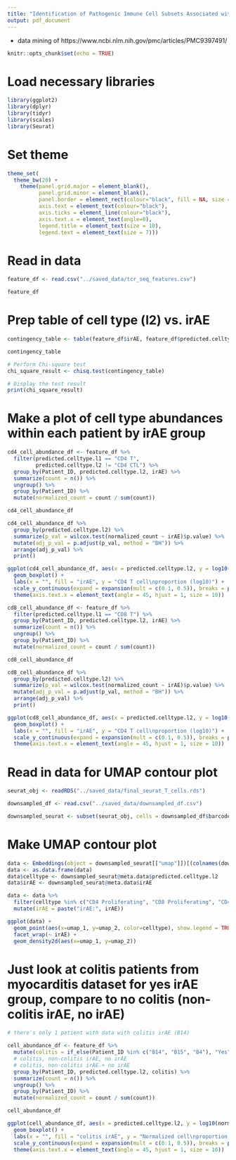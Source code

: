 ```yaml
---
title: "Identification of Pathogenic Immune Cell Subsets Associated with Checkpoint Inhibitor-induced Myocarditis"
output: pdf_document
---
```


 - data mining of https://www.ncbi.nlm.nih.gov/pmc/articles/PMC9397491/
 
```r
knitr::opts_chunk$set(echo = TRUE)
```

# Load necessary libraries

```r

library(ggplot2)
library(dplyr)
library(tidyr)
library(scales)
library(Seurat)

```

# Set theme

```r

theme_set(
  theme_bw(20) +
    theme(panel.grid.major = element_blank(),
          panel.grid.minor = element_blank(),
          panel.border = element_rect(colour="black", fill = NA, size = 1),
          axis.text = element_text(colour="black"),
          axis.ticks = element_line(colour="black"),
          axis.text.x = element_text(angle=0),
          legend.title = element_text(size = 10),
          legend.text = element_text(size = 7)))

```

# Read in data

```r

feature_df <- read.csv("../saved_data/tcr_seq_features.csv")

feature_df

```

# Prep table of cell type (l2) vs. irAE

```r

contingency_table <- table(feature_df$irAE, feature_df$predicted.celltype.l2)

contingency_table

# Perform Chi-square test
chi_square_result <- chisq.test(contingency_table)

# Display the test result
print(chi_square_result)

```

# Make a plot of cell type abundances within each patient by irAE group

```r

cd4_cell_abundance_df <- feature_df %>%
  filter(predicted.celltype.l1 == "CD4 T",
         predicted.celltype.l2 != "CD4 CTL") %>%
  group_by(Patient_ID, predicted.celltype.l2, irAE) %>%
  summarize(count = n()) %>%
  ungroup() %>%
  group_by(Patient_ID) %>%
  mutate(normalized_count = count / sum(count))

cd4_cell_abundance_df

cd4_cell_abundance_df %>%
  group_by(predicted.celltype.l2) %>%
  summarize(p_val = wilcox.test(normalized_count ~ irAE)$p.value) %>%
  mutate(adj_p_val = p.adjust(p_val, method = "BH")) %>%
  arrange(adj_p_val) %>%
  print()

ggplot(cd4_cell_abundance_df, aes(x = predicted.celltype.l2, y = log10(normalized_count), fill = irAE)) +
  geom_boxplot() +
  labs(x = "", fill = "irAE", y = "CD4 T cell\nproportion (log10)") +
  scale_y_continuous(expand = expansion(mult = c(0.1, 0.5)), breaks = pretty_breaks(n = 3)) +
  theme(axis.text.x = element_text(angle = 45, hjust = 1, size = 10))

cd8_cell_abundance_df <- feature_df %>%
  filter(predicted.celltype.l1 == "CD8 T") %>%
  group_by(Patient_ID, predicted.celltype.l2, irAE) %>%
  summarize(count = n()) %>%
  ungroup() %>%
  group_by(Patient_ID) %>%
  mutate(normalized_count = count / sum(count))

cd8_cell_abundance_df

cd8_cell_abundance_df %>%
  group_by(predicted.celltype.l2) %>%
  summarize(p_val = wilcox.test(normalized_count ~ irAE)$p.value) %>%
  mutate(adj_p_val = p.adjust(p_val, method = "BH")) %>%
  arrange(adj_p_val) %>%
  print()

ggplot(cd8_cell_abundance_df, aes(x = predicted.celltype.l2, y = log10(normalized_count), fill = irAE)) +
  geom_boxplot() +
  labs(x = "", fill = "irAE", y = "CD4 T cell\nproportion (log10)") +
  scale_y_continuous(expand = expansion(mult = c(0.1, 0.5)), breaks = pretty_breaks(n = 3)) +
  theme(axis.text.x = element_text(angle = 45, hjust = 1, size = 10))

```

# Read in data for UMAP contour plot

```r

seurat_obj <- readRDS("../saved_data/final_seurat_T_cells.rds")

downsampled_df <- read.csv("../saved_data/downsampled_df.csv")

downsampled_seurat <- subset(seurat_obj, cells = downsampled_df$barcode)

```

# Make UMAP contour plot

```r

data <- Embeddings(object = downsampled_seurat[["umap"]])[(colnames(downsampled_seurat)), c(1, 2)]
data <- as.data.frame(data)
data$celltype <- downsampled_seurat@meta.data$predicted.celltype.l2
data$irAE <- downsampled_seurat@meta.data$irAE

data <- data %>%
  filter(celltype %in% c("CD4 Proliferating", "CD8 Proliferating", "CD4 TEM", "CD8 TCM", "MAIT")) %>%
  mutate(irAE = paste("irAE:", irAE))

ggplot(data) +
  geom_point(aes(x=umap_1, y=umap_2, color=celltype), show.legend = TRUE, size = 0.01) +
  facet_wrap(~ irAE) +
  geom_density2d(aes(x=umap_1, y=umap_2))

```

# Just look at colitis patients from myocarditis dataset for yes irAE group, compare to no colitis (non-colitis irAE, no irAE)

```r

# there's only 1 patient with data with colitis irAE (B14)

cell_abundance_df <- feature_df %>%
  mutate(colitis = if_else(Patient_ID %in% c("B14", "B15", "B4"), "Yes", "No")) %>%
  # colitis, non-colitis irAE, no irAE
  # colitis, non-colitis irAE + no irAE
  group_by(Patient_ID, predicted.celltype.l2, colitis) %>%
  summarize(count = n()) %>%
  ungroup() %>%
  group_by(Patient_ID) %>%
  mutate(normalized_count = count / sum(count))

cell_abundance_df

ggplot(cell_abundance_df, aes(x = predicted.celltype.l2, y = log10(normalized_count), fill = colitis)) +
  geom_boxplot() +
  labs(x = "", fill = "colitis irAE", y = "Normalized cell\nproportion (log10)") +
  scale_y_continuous(expand = expansion(mult = c(0.1, 0.5)), breaks = pretty_breaks(n = 3)) +
  theme(axis.text.x = element_text(angle = 45, hjust = 1, size = 10))

```